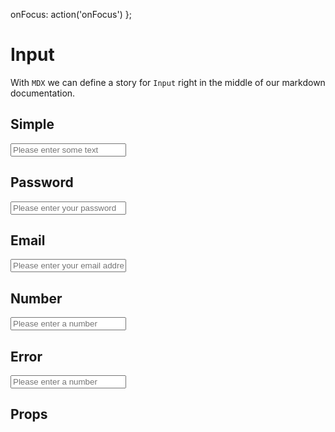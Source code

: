 

<Meta title='Components|Inputs/Input' component={Input} />

  onFocus: action('onFocus')
};

# Input
With `MDX` we can define a story for `Input` right in the middle of our
markdown documentation.

## Simple 
<Preview>
	<Story name='Simple'>
    <Input
      {...actions}
      label="Regular Input"
      placeholder="Please enter some text"
    />
  </Story>
</Preview>

## Password 
<Preview>
	<Story name='Password'>
    <Input
      {...actions}
      type="password"
      label="Password Input"
      placeholder="Please enter your password"
    />
  </Story>
</Preview>

## Email 
<Preview>
	<Story name='Email'>
    <Input
      {...actions}
      type="email"
      label="Email Input"
      placeholder="Please enter your email address"
    />
  </Story>
</Preview>

## Number 
<Preview>
	<Story name='Number'>
    <Input
      {...actions}
      type="number"
      label="Number Input"
      placeholder="Please enter a number"
    />
  </Story>
</Preview>

## Error 
<Preview>
	<Story name='Error'>
    <Input
      {...actions}
      type="number"
      label="Number Input"
      error={true}
      errormessage={"This is Error"}
      placeholder="Please enter a number"
    />
  </Story>
</Preview>


## Props
<Props of={Input} />